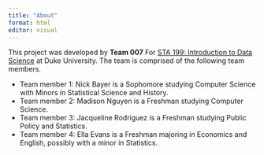 ```yaml
---
title: "About"
format: html
editor: visual
---
```


This project was developed by **Team 007** For [STA 199: Introduction to Data Science](https://sta199-s23-2.github.io/) at Duke University. The team is comprised of the following team members.

-   Team member 1: Nick Bayer is a Sophomore studying Computer Science with Minors in Statistical Science and History.
-   Team member 2: Madison Nguyen is a Freshman studying Computer Science.
-   Team member 3: Jacqueline Rodriguez is a Freshman studying Public Policy and Statistics.
-   Team member 4: Ella Evans is a Freshman majoring in Economics and English, possibly with a minor in Statistics.
